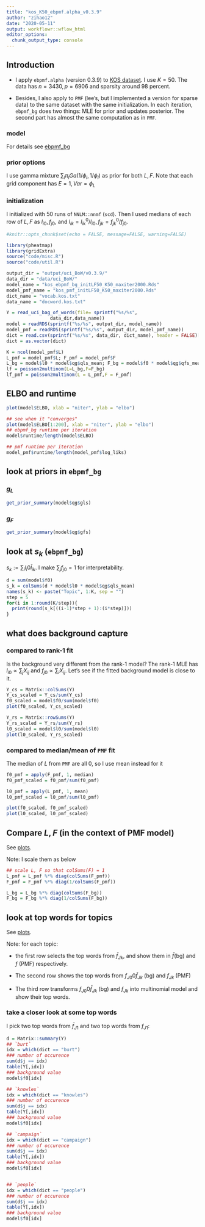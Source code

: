 ```yaml
---
title: "kos_K50_ebpmf.alpha_v0.3.9"
author: "zihao12"
date: "2020-05-11"
output: workflowr::wflow_html
editor_options:
  chunk_output_type: console
---
```


## Introduction

* I apply `ebpmf.alpha` (version 0.3.9) to [KOS dataset](http://archive.ics.uci.edu/ml/machine-learning-databases/bag-of-words/). I use $K = 50$. The data has $n = 3430,p = 6906$ and sparsity around $98$ percent. \

* Besides, I also apply to `PMF` (lee's, but I implemented a version for sparse data) to the same dataset with the same initialization. In each iteration, `ebpmf_bg` does two things: MLE for prior and updates posterior. The second part has almost the same computation as in `PMF`. 

### model
\begin{align}
    & X_{ij} = \sum_k Z_{ijk}\\
    & Z_{ijk} \sim Pois(l_{i0} f_{j0} l_{ik} f_{jk})\\
    & l_{ik} \sim g_{L, k}(.), f_{jk} \sim g_{F, k}(.) 
\end{align}
For details see [ebpmf_bg](https://github.com/stephenslab/ebpmf.alpha/blob/master/derivations/ebpmf_bg.pdf)

### prior options
I use gamma mixture $\sum_l \pi_{l} Ga(1/\phi_l, 1/\phi_l)$ as prior for both $L, F$.  Note that each grid component has $E = 1, Var = \phi_L$

### initialization
I initialized with 50 runs of `NNLM::nnmf` (`scd`). Then I used medians of each row of $L, F$ as $l_{i0}, f_{j0}$, and $l_{ik} = l^0_{ik}/l_{i0}, f_{jk} = f^0_{jk}/f_{j0}$. 

```r
#knitr::opts_chunk$set(echo = FALSE, message=FALSE, warning=FALSE)
```


```r
library(pheatmap)
library(gridExtra)
source("code/misc.R")
source("code/util.R")

output_dir = "output/uci_BoW/v0.3.9/"
data_dir = "data/uci_BoW/"
model_name = "kos_ebpmf_bg_initLF50_K50_maxiter2000.Rds"
model_pmf_name = "kos_pmf_initLF50_K50_maxiter2000.Rds"
dict_name = "vocab.kos.txt"
data_name = "docword.kos.txt"

Y = read_uci_bag_of_words(file= sprintf("%s/%s",
			    data_dir,data_name))
model = readRDS(sprintf("%s/%s", output_dir, model_name))
model_pmf = readRDS(sprintf("%s/%s", output_dir, model_pmf_name))
dict = read.csv(sprintf("%s/%s", data_dir, dict_name), header = FALSE)[,1]
dict = as.vector(dict)

K = ncol(model_pmf$L)
L_pmf = model_pmf$L; F_pmf = model_pmf$F
L_bg = model$l0 * model$qg$qls_mean; F_bg = model$f0 * model$qg$qfs_mean
lf = poisson2multinom(L=L_bg,F=F_bg)
lf_pmf = poisson2multinom(L = L_pmf,F = F_pmf)
```

## ELBO and runtime

```r
plot(model$ELBO, xlab = "niter", ylab = "elbo")

## see when it "converges"
plot(model$ELBO[1:200], xlab = "niter", ylab = "elbo")
## ebpmf_bg runtime per iteration
model$runtime/length(model$ELBO)

## pmf runtime per iteration
model_pmf$runtime/length(model_pmf$log_liks)
```

## look at priors in `ebpmf_bg`

### $g_L$
```r
get_prior_summary(model$qg$gls)
```

### $g_F$
```r
get_prior_summary(model$qg$gfs)
```

## look at $s_k$ (`ebpmf_bg`)
$s_k := \sum_i l_i0 \bar{l}_{ik}$. I make $\sum_j f_{j0} = 1$ for interpretability. 
```r
d = sum(model$f0)
s_k = colSums(d * model$l0 * model$qg$qls_mean)
names(s_k) <- paste("Topic", 1:K, sep = "")
step = 5
for(i in 1:round(K/step)){
  print(round(s_k[((i-1)*step + 1):(i*step)]))
}
```

## what does background capture

### compared to rank-1 fit
Is the background very different from the rank-1 model? The rank-1 MLE has $l_{i0} \propto \sum_j X_{ij}$ and $f_{j0} \propto \sum_i X_{ij}$. Let's see if the fitted background model is close to it. 
```r
Y_cs = Matrix::colSums(Y)
Y_cs_scaled = Y_cs/sum(Y_cs)
f0_scaled = model$f0/sum(model$f0)
plot(f0_scaled, Y_cs_scaled)

Y_rs = Matrix::rowSums(Y)
Y_rs_scaled = Y_rs/sum(Y_rs)
l0_scaled = model$l0/sum(model$l0)
plot(l0_scaled, Y_rs_scaled)
```

### compared to median/mean of `PMF` fit
The median of $L$ from `PMF` are all 0, so I use mean instead for it
```r
f0_pmf = apply(F_pmf, 1, median)
f0_pmf_scaled = f0_pmf/sum(f0_pmf)

l0_pmf = apply(L_pmf, 1, mean)
l0_pmf_scaled = l0_pmf/sum(l0_pmf)

plot(f0_scaled, f0_pmf_scaled)
plot(l0_scaled, l0_pmf_scaled)
```

## Compare $L, F$ (in the context of PMF model)
See [plots](https://zihao12.github.io/ebpmf_data_analysis/kos_K50_v0.3.9_compare_LF.pdf). \

Note: I scale them as below
```r
## scale L, F so that colSums(F) = 1
L_pmf = L_pmf %*% diag(colSums(F_pmf))
F_pmf = F_pmf %*% diag(1/colSums(F_pmf))

L_bg = L_bg %*% diag(colSums(F_bg))
F_bg = F_bg %*% diag(1/colSums(F_bg))
```


## look at top words for topics
See [plots](https://zihao12.github.io/ebpmf_data_analysis/kos_K20_v0.3.9_topic_words.pdf). \

Note: for each topic: \

* the first row selects the top words from $\bar{f}_{Jk}$, and show them in $\bar{f}$(bg) and $f$ (PMF) respectively. \

* The second row shows the top words from $f_{J0}0\bar{f}_{Jk}$ (bg) and $f_{Jk}$ (PMF)\

* The third row transforms $f_{J0}0\bar{f}_{Jk}$ (bg) and $f_{Jk}$ into multinomial model and show their top words.

### take a closer look at some top words
I pick two top words from $\bar{f}_{J1}$ and two top words from $f_{J1}$:
```r
d = Matrix::summary(Y)
## `burt`
idx = which(dict == "burt")
### number of occurence
sum(d$j == idx)
table(Y[,idx])
### background value
model$f0[idx]

## `knowles`
idx = which(dict == "knowles")
### number of occurence
sum(d$j == idx)
table(Y[,idx])
### background value
model$f0[idx]

## `campaign`
idx = which(dict == "campaign")
### number of occurence
sum(d$j == idx)
table(Y[,idx])
### background value
model$f0[idx]


## `people`
idx = which(dict == "people")
### number of occurence
sum(d$j == idx)
table(Y[,idx])
### background value
model$f0[idx]
```








